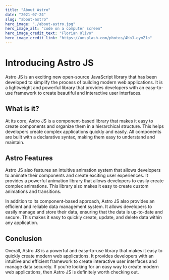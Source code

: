 ```yaml
---
title: "About Astro"
date: "2021-07-24"
slug: "about-astro"
hero_image: "./about-astro.jpg"
hero_image_alt: "code on a computer screen"
hero_image_credit_text: "Florian Olivo"
hero_image_credit_link: "https://unsplash.com/photos/4hbJ-eymZ1o"
---
```


# Introducing Astro JS

Astro JS is an exciting new open-source JavaScript library that has been developed to simplify the process of building modern web applications. It is a lightweight and powerful library that provides developers with an easy-to-use framework to create beautiful and interactive user interfaces.

## What is it?

At its core, Astro JS is a component-based library that makes it easy to create components and organize them in a hierarchical structure. This helps developers create complex applications quickly and easily. All components are built with a declarative syntax, making them easy to understand and maintain.

## Astro Features

Astro JS also features an intuitive animation system that allows developers to animate their components and create exciting user experiences. It provides a powerful animation library that allows developers to easily create complex animations. This library also makes it easy to create custom animations and transitions.

In addition to its component-based approach, Astro JS also provides an efficient and reliable data management system. It allows developers to easily manage and store their data, ensuring that the data is up-to-date and secure. This makes it easy to quickly create, update, and delete data within any application.

## Conclusion

Overall, Astro JS is a powerful and easy-to-use library that makes it easy to quickly create modern web applications. It provides developers with an intuitive and efficient framework to create interactive user interfaces and manage data securely. If you're looking for an easy way to create modern web applications, then Astro JS is definitely worth checking out.
